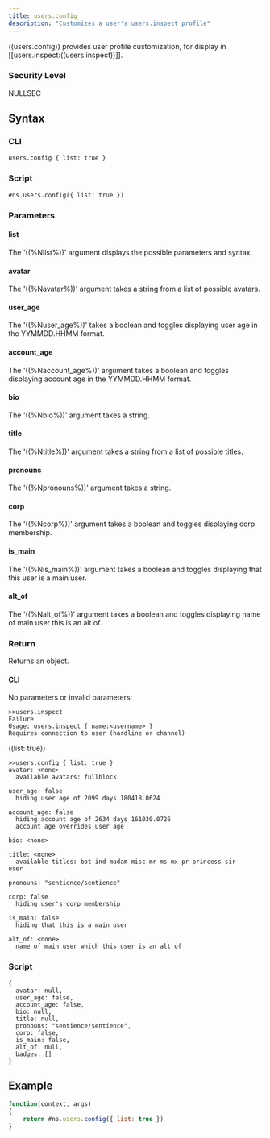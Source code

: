 ```yaml
---
title: users.config
description: "Customizes a user's users.inspect profile"
---
```


((users.config)) provides user profile customization, for display in [[users.inspect:((users.inspect))]].

### Security Level

NULLSEC

## Syntax

### CLI

```
users.config { list: true }
```

### Script

```
#ns.users.config({ list: true })
```

### Parameters

#### list

The '((%Nlist%))' argument displays the possible parameters and syntax.

#### avatar

The '((%Navatar%))' argument takes a string from a list of possible avatars.

#### user_age

The '((%Nuser_age%))' takes a boolean and toggles displaying user age in the YYMMDD.HHMM format.

#### account_age

The '((%Naccount_age%))' argument takes a boolean and toggles displaying account age in the YYMMDD.HHMM format.

#### bio

The '((%Nbio%))' argument takes a string.

#### title

The '((%Ntitle%))' argument takes a string from a list of possible titles.

#### pronouns

The '((%Npronouns%))' argument takes a string.

#### corp

The '((%Ncorp%))' argument takes a boolean and toggles displaying corp membership.

#### is_main

The '((%Nis_main%))' argument takes a boolean and toggles displaying that this user is a main user.

#### alt_of

The '((%Nalt_of%))' argument takes a boolean and toggles displaying name of main user this is an alt of.

### Return

Returns an object.

#### CLI

No parameters or invalid parameters:

```
>>users.inspect
Failure
Usage: users.inspect { name:<username> }
Requires connection to user (hardline or channel)
```

((list: true))

```
>>users.config { list: true }
avatar: <none>
  available avatars: fullblock

user_age: false
  hiding user age of 2099 days 180418.0624

account_age: false
  hiding account age of 2634 days 161030.0726
  account age overrides user age

bio: <none>

title: <none>
  available titles: bot ind madam misc mr ms mx pr princess sir
user

pronouns: "sentience/sentience"

corp: false
  hiding user's corp membership

is_main: false
  hiding that this is a main user

alt_of: <none>
  name of main user which this user is an alt of

```

### Script

```
{
  avatar: null,
  user_age: false,
  account_age: false,
  bio: null,
  title: null,
  pronouns: "sentience/sentience",
  corp: false,
  is_main: false,
  alt_of: null,
  badges: []
}
```

## Example

```js
function(context, args)
{
	return #ns.users.config({ list: true })
}
```
